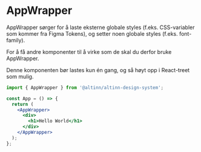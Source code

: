 
<Meta of={AppWrapperStories} />

# AppWrapper

AppWrapper sørger for å laste eksterne globale styles (f.eks. CSS-variabler som kommer fra Figma Tokens),
og setter noen globale styles (f.eks. font-family).

For å få andre komponenter til å virke som de skal du derfor bruke AppWrapper.

Denne komponenten bør lastes kun én gang, og så høyt opp i React-treet som mulig.

```jsx
import { AppWrapper } from '@altinn/altinn-design-system';

const App = () => {
  return (
    <AppWrapper>
      <div>
        <h1>Hello World</h1>
      </div>
    </AppWrapper>
  );
};
```
